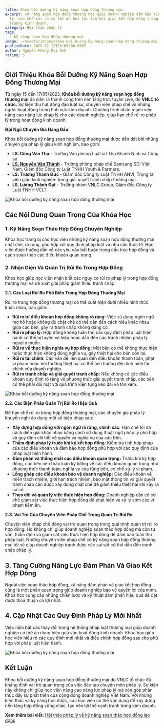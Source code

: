 ```yaml
---
title: Khóa bồi dưỡng kỹ năng soạn hợp đồng thương mại
excerpt: Kỹ năng soạn hợp đồng thương mại giúp doanh nghiệp đảm bảo tính pháp
  lý, hạn chế rủi ro và tối ưu hóa lợi ích khi giao kết hợp đồng trong môi
  trường kinh doanh.
category: Hội thảo pháp lý
tags:
  - kỹ năng soạn hợp đồng thương mại
image: ~/assets/images/khoa-boi-duong-ky-nang-soan-hop-dong-thuong-mai.jpg
publishDate: 2025-02-12T15:05:00.000Z
author: Nguyễn Phùng Mai Ánh
rating: 5
---
```

## Giới Thiệu Khóa Bồi Dưỡng Kỹ Năng Soạn Hợp Đồng Thương Mại

Từ ngày 15 đến 17/05/2023, **Khóa bồi dưỡng kỹ năng soạn hợp đồng thương mại** đã diễn ra thành công trên nền tảng trực tuyến Live, do **VNLC tổ chức.** Sự kiện thu hút đông đảo luật sư, chuyên viên pháp chế và những người hoạt động trong lĩnh vực kinh doanh. Chương trình nhấn mạnh việc nâng cao năng lực pháp lý cho các doanh nghiệp, giúp hạn chế rủi ro pháp lý trong hoạt động kinh doanh.

**Đội Ngũ Chuyên Gia Hàng Đầu**

Khóa bồi dưỡng kỹ năng soạn hợp đồng thương mại được dẫn dắt bởi những chuyên gia pháp lý giàu kinh nghiệm, bao gồm:

* **LS. Công Văn Thọ** - Trưởng Văn phòng Luật sư Thọ Khanh Ninh và Cộng sự.
* **[LS. Nguyễn Văn Thành](https://yplawfirm.vn/tac-gia/luat-su-nguyen-van-thanh)** - Trưởng phòng pháp chế Samsung SDI Việt Nam, Giám đốc Công ty Luật TNHH Youth & Partners.
* **LS. Trương Thanh Đức** - Giám đốc Công ty Luật TNHH ANVI, Trọng tài viên giàu kinh nghiệm trong giải quyết tranh chấp thương mại.
* **LS. Lương Thành Đạt** - Trưởng nhóm VNLC Group, Giám đốc Công ty Luật TNHH VCLT.

![Khóa bồi dưỡng kỹ năng soạn hợp đồng thương mại](~/assets/images/khoa-boi-duong-ky-nang-soan-hop-dong-thuong-mai.jpg "Khóa bồi dưỡng kỹ năng soạn hợp đồng thương mại")

## Các Nội Dung Quan Trọng Của Khóa Học

### 1. Kỹ Năng Soạn Thảo Hợp Đồng Chuyên Nghiệp

Khóa học trang bị cho học viên những kỹ năng soạn hợp đồng thương mại chặt chẽ, rõ ràng, phù hợp với quy định pháp luật và nhu cầu thực tế. Học viên được hướng dẫn về các yêu cầu bắt buộc trong cấu trúc hợp đồng và cách soạn thảo các điều khoản quan trọng.

### 2. Nhận Diện Và Quản Trị Rủi Ro Trong Hợp Đồng

Khóa học giúp học viên nhận biết các nguy cơ rủi ro pháp lý trong hợp đồng thương mại và đề xuất giải pháp giảm thiểu tranh chấp.

**2.1. Các Loại Rủi Ro Phổ Biến Trong Hợp Đồng Thương Mại**

Rủi ro trong hợp đồng thương mại có thể xuất hiện dưới nhiều hình thức khác nhau, bao gồm:

* **Rủi ro từ điều khoản hợp đồng không rõ ràng:** Việc sử dụng ngôn ngữ mơ hồ hoặc không đủ chặt chẽ có thể dẫn đến cách hiểu khác nhau giữa các bên, gây ra tranh chấp không đáng có.
* **Rủi ro pháp lý:** Hợp đồng không tuân thủ các quy định pháp luật hiện hành có thể bị tuyên vô hiệu hoặc dẫn đến các trách nhiệm pháp lý ngoài ý muốn.
* **Rủi ro về thực hiện nghĩa vụ hợp đồng:** Một bên có thể không thực hiện hoặc thực hiện không đúng nghĩa vụ, gây thiệt hại cho bên còn lại.
* **Rủi ro tài chính**: Các vấn đề liên quan đến điều khoản thanh toán, phạt vi phạm hoặc bồi thường thiệt hại có thể ảnh hưởng đến tình hình tài chính của doanh nghiệp.
* **Rủi ro tranh chấp và giải quyết tranh chấp:** Nếu không có các điều khoản quy định rõ ràng về phương thức giải quyết tranh chấp, các bên có thể phải đối mặt với quá trình kiện tụng kéo dài và tốn kém.

![Khóa bồi dưỡng kỹ năng soạn hợp đồng thương mại](~/assets/images/khoa-boi-duong-ky-nang-soan-hop-dong-thuong-mai.png "Khóa bồi dưỡng kỹ năng soạn hợp đồng thương mại")

**2.2. Các Biện Pháp Quản Trị Rủi Ro Hiệu Quả**

Để hạn chế rủi ro trong hợp đồng thương mại, các chuyên gia pháp lý khuyến nghị áp dụng một số biện pháp sau:

* **Xây dựng hợp đồng với ngôn ngữ rõ ràng, chính xác:** Hạn chế tối đa cách diễn giải khác nhau bằng cách sử dụng thuật ngữ pháp lý phù hợp và quy định chi tiết về quyền và nghĩa vụ của các bên.
* **Thẩm định pháp lý trước khi ký kết hợp đồng:** Kiểm tra tính hợp pháp của các điều khoản và đảm bảo hợp đồng phù hợp với các quy định của pháp luật hiện hành.
* **Đàm phán và thống nhất các điều khoản quan trọng:** Trước khi ký hợp đồng, các bên nên thảo luận kỹ lưỡng về các điều khoản quan trọng như phương thức thanh toán, nghĩa vụ của từng bên, cơ chế xử lý vi phạm…
* **Lồng ghép các điều khoản bảo vệ doanh nghiệp:** Các điều khoản về miễn trách nhiệm, giới hạn trách nhiệm, bảo mật thông tin và giải quyết tranh chấp cần được xây dựng chặt chẽ để giảm thiểu thiệt hại khi xảy ra sự cố.
* **Theo dõi và quản lý việc thực hiện hợp đồng:** Doanh nghiệp cần có cơ chế giám sát việc thực hiện hợp đồng để phát hiện và xử lý sớm các vi phạm tiềm ẩn.

**2.3. Vai Trò Của Chuyên Viên Pháp Chế Trong Quản Trị Rủi Ro**

Chuyên viên pháp chế đóng vai trò quan trọng trong quá trình quản trị rủi ro hợp đồng. Họ không chỉ giúp doanh nghiệp soạn thảo hợp đồng mà còn tư vấn, thẩm định và giám sát việc thực hiện hợp đồng để đảm bảo tuân thủ pháp luật. Những chuyên viên pháp chế có kỹ năng soạn hợp đồng thương mại tốt sẽ giúp doanh nghiệp tránh được các sai sót có thể dẫn đến tranh chấp pháp lý.

## 3. Tăng Cường Năng Lực Đàm Phán Và Giao Kết Hợp Đồng

Ngoài việc soạn thảo hợp đồng, kỹ năng đàm phán và giao kết hợp đồng cũng là một phần quan trọng giúp doanh nghiệp bảo vệ quyền lợi của mình. Khóa học cung cấp những chiến lược và kỹ thuật đàm phán hiệu quả để đạt được thỏa thuận có lợi nhất.

## 4. Cập Nhật Các Quy Định Pháp Lý Mới Nhất

Việc nắm bắt các thay đổi trong hệ thống pháp luật thương mại giúp doanh nghiệp có thể áp dụng hiệu quả vào hoạt động kinh doanh. Khóa học giúp học viên hiểu rõ các quy định mới nhất và điều chỉnh hợp đồng sao cho phù hợp với pháp luật hiện hành.

![Khóa bồi dưỡng kỹ năng soạn hợp đồng thương mại](~/assets/images/khoa-boi-duong-ky-nang-soan-hop-dong-thuong-mai-2.png "Khóa bồi dưỡng kỹ năng soạn hợp đồng thương mại")

## Kết Luận

Khóa bồi dưỡng kỹ năng soạn hợp đồng thương mại do VNLC tổ chức đã khẳng định vai trò quan trọng của việc đào tạo chuyên môn pháp lý. Sự kiện này không chỉ giúp học viên nâng cao năng lực pháp lý mà còn góp phần thúc đẩy sự phát triển của cộng đồng doanh nghiệp Việt Nam. Với những kiến thức và kỹ năng học được, các học viên có thể vận dụng để xây dựng nền tảng hợp đồng vững chắc, tạo nên lợi thế cạnh tranh trong kinh doanh.

**Xem thêm bài viết:** [Hội thảo pháp lý về kỹ năng soạn thảo hợp đồng lao động](https://yplawfirm.vn/tin-tuc/hoi-thao-phap-ly-ve-ky-nang-soan-thao-hop-dong-lao-dong)
